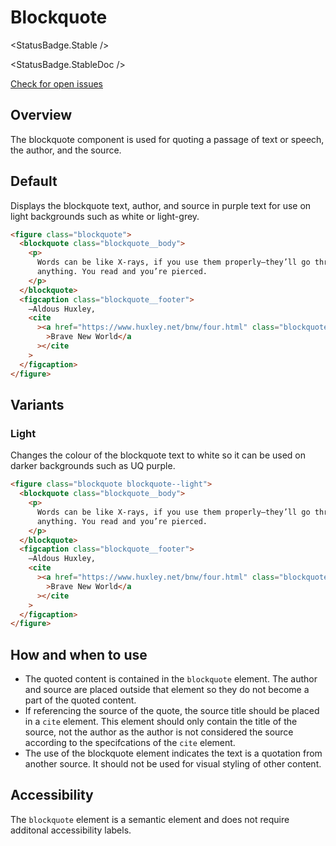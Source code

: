 
<Meta of={BlockquoteStories} />

# Blockquote

<StatusBadge.Stable />

<StatusBadge.StableDoc />

<a href="https://github.com/uq-its-ss/design-system/issues" class="uq-button uq-button--text" target="_blank">
  Check for open issues
</a>

## Overview

The blockquote component is used for quoting a passage of text or speech, the author, and the source.

## Default

Displays the blockquote text, author, and source in purple text for use on light backgrounds such as white or light-grey.

<Canvas>
  <Story of={BlockquoteStories.blockquote} />
</Canvas>

```html
<figure class="blockquote">
  <blockquote class="blockquote__body">
    <p>
      Words can be like X-rays, if you use them properly—they’ll go through
      anything. You read and you’re pierced.
    </p>
  </blockquote>
  <figcaption class="blockquote__footer">
    —Aldous Huxley,
    <cite
      ><a href="https://www.huxley.net/bnw/four.html" class="blockquote__link"
        >Brave New World</a
      ></cite
    >
  </figcaption>
</figure>
```

## Variants

### Light

Changes the colour of the blockquote text to white so it can be used on darker backgrounds such as UQ purple.

<Canvas>
  <Story of={BlockquoteStories.blockquoteLight} />
</Canvas>

```html
<figure class="blockquote blockquote--light">
  <blockquote class="blockquote__body">
    <p>
      Words can be like X-rays, if you use them properly—they’ll go through
      anything. You read and you’re pierced.
    </p>
  </blockquote>
  <figcaption class="blockquote__footer">
    —Aldous Huxley,
    <cite
      ><a href="https://www.huxley.net/bnw/four.html" class="blockquote__link"
        >Brave New World</a
      ></cite
    >
  </figcaption>
</figure>
```

## How and when to use

*   The quoted content is contained in the `blockquote` element. The author and source are placed outside that element so they do not become a part of the quoted content.
*   If referencing the source of the quote, the source title should be placed in a `cite` element. This element should only contain the title of the source, not the author as the author is not considered the source according to the specifcations of the `cite` element.
*   The use of the blockquote element indicates the text is a quotation from another source. It should not be used for visual styling of other content.

## Accessibility

The `blockquote` element is a semantic element and does not require additonal accessibility labels.
